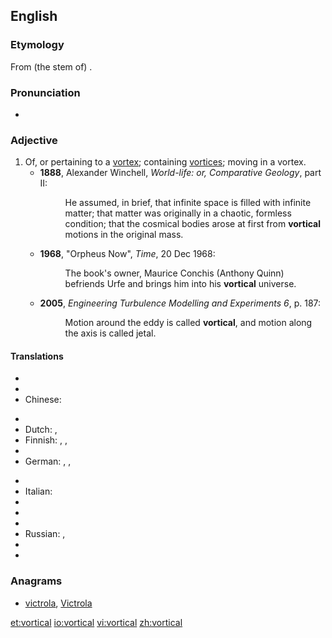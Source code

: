 {{was wotd|2011|July|7}}
==English==
===Etymology===
From (the stem of) {{etyl|la}} {{term|vortex|lang=la}} {{suffix||al}}.

===Pronunciation===
*{{a|UK}} {{IPA|/ˈvɔːtɪk(ə)l/}}

===Adjective===
{{en-adj}}

# Of, or pertaining to a [[vortex]]; containing [[vortices]]; moving in a vortex. {{defdate|from 17th c.}}
#*'''1888''', Alexander Winchell, ''World-life: or, Comparative Geology'', part II:
#*:He assumed, in brief, that infinite space is filled with infinite matter; that matter was originally in a chaotic, formless condition; that the cosmical bodies arose at first from '''vortical''' motions in the original mass.
#*'''1968''', "Orpheus Now", ''Time'', 20 Dec 1968:
#*:The book's owner, Maurice Conchis (Anthony Quinn) befriends Urfe and brings him into his '''vortical''' universe.
#*'''2005''', ''Engineering Turbulence Modelling and Experiments 6'', p. 187:
#*:Motion around the eddy is called '''vortical''', and motion along the axis is called jetal.

====Translations====
{{trans-top|pertaining to a vortex}}
* {{trreq|ar}}
* {{trreq|hy}}
* Chinese:
*: {{trreq|Mandarin}}
* {{trreq|cs}}
* Dutch: {{t|nl|wervelend}}, {{t|nl|dwarrelend als een draaikolk}} 
* Finnish: {{t-|fi|pyörremäinen}}, {{t-|fi|pyörteinen}}, {{t-|fi|pyörteikäs}}
* {{trreq|fr}}
* German: {{t|de|kreisend}}, {{t|de|wirbelartig}}, {{t|de|wirbelnd}} 
{{trans-mid}}
* {{trreq|hi}}
* Italian: {{t-|it|vorticoso}}
* {{trreq|ja}}
* {{trreq|ko}}
* {{trreq|pt}}
* Russian: {{t|ru|вихревой}}, {{t|ru|вращательный|sc=Cyrl}}
* {{trreq|es}}
* {{trreq|vi}}
{{trans-bottom}}

===Anagrams===
* [[victrola#English|victrola]], [[Victrola#English|Victrola]]

[[et:vortical]]
[[io:vortical]]
[[vi:vortical]]
[[zh:vortical]]